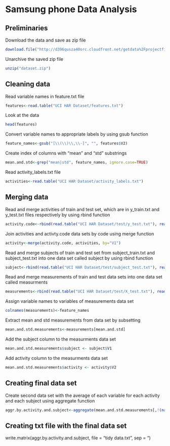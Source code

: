 # Samsung phone Data Analysis

## Preliminaries

Download the data and save as zip file
```{r}
download.file("http://d396qusza40orc.cloudfront.net/getdata%2Fprojectfiles%2FUCI%20HAR%20Dataset.zip","dataset.zip")

```
Unarchive the saved zip file
```{r}
unzip("dataset.zip")
```
## Cleaning data

Read variable names in feature.txt file
```{r}
features<-read.table("UCI HAR Dataset/features.txt")
```
Look at the data
```{r}
head(features)
```
Convert variable names to appropriate labels by using gsub function
```{r}
feature_names<-gsub("[\\(\\)\\,\\-]", "", features$V2)
```
Create index of columns with "mean" and "std" substrings
```{r}
mean.and.std<-grep("mean|std", feature_names, ignore.case=TRUE)
```
Read activity_labels.txt file
```{r}
activities<-read.table("UCI HAR Dataset/activity_labels.txt")
```
## Merging data

Read and merge activities of train and test set, which are in y_train.txt and y_test.txt files respectively by using rbind function
```{r}
activity.code<-rbind(read.table("UCI HAR Dataset/test/y_test.txt"), read.table("UCI HAR Dataset/train/y_train.txt"))
```
Join activities and activty.code data sets by code using merge function
```{r}
activity<-merge(activity.code, activities, by="V1")
```
Read and merge subjects of train and test set from subject_train.txt and subject_test.txt into one data set called subject by using rbind function
```{r}
subject<-rbind(read.table("UCI HAR Dataset/test/subject_test.txt"), read.table("UCI HAR Dataset/train/subject_train.txt"))
```
Read and merge measurements of train and test data sets into one data set called measurments
```{r}
measurements<-rbind(read.table("UCI HAR Dataset/test/X_test.txt"), read.table("UCI HAR Dataset/train/X_train.txt"))
```
Assign variable names to variables of measurements data set
```{r}
colnames(measurements)<-feature_names
```
Extract mean and std measurements from data set by subsetting
```{r}
mean.and.std.measurements<-measurements[mean.and.std]
```
Add the subject column to the measurments data set
```{r}
mean.and.std.measurements$subject <- subject$V1
```
Add activity column to the measurments data set
```{r}
mean.and.std.measurements$activity <- activity$V2
```
## Creating final data set

Create second data set  with the average of each variable for each activity and each subject using aggregate function
```{r}
aggr.by.activity.and.subject<-aggregate(mean.and.std.measurements[,!(names(mean.and.std.measurements) %in%c("activity", "subject"))], by=list(activity=mean.and.std.measurements$activity, subject=mean.and.std.measurements$subject), FUN=mean)
```

## Creating txt file with the final data set
write.matrix(aggr.by.activity.and.subject, file = "tidy data.txt", sep = "\t        ")